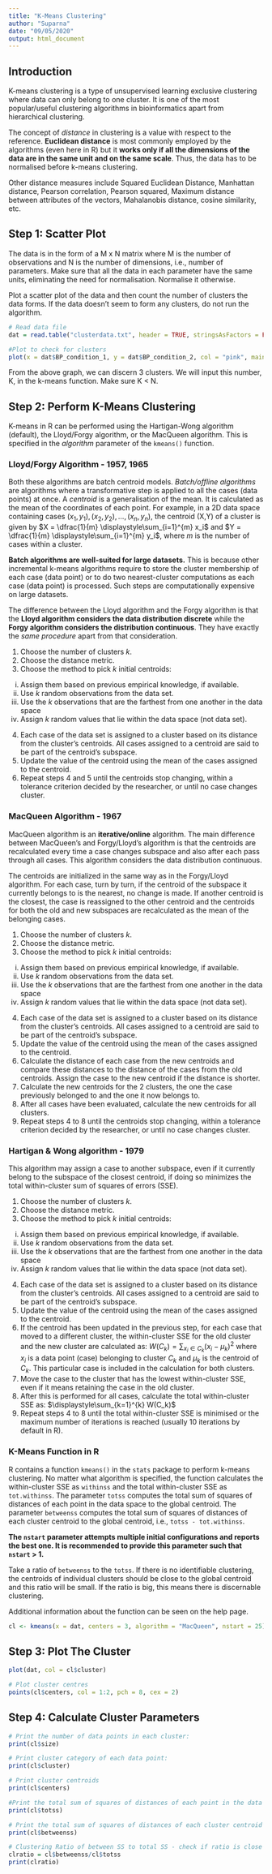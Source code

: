 ```yaml
---
title: "K-Means Clustering"
author: "Suparna"
date: "09/05/2020"
output: html_document
---
```


## Introduction

K-means clustering is a type of unsupervised learning exclusive clustering where data can only belong to one cluster. It is one of the most popular/useful clustering algorithms in bioinformatics apart from hierarchical clustering.


The concept of *distance* in clustering is a value with respect to the reference. **Euclidean distance** is most commonly employed by the algorithms (even here in R) but it **works only if all the dimensions of the data are in the same unit and on the same scale**. Thus, the data has to be normalised before k-means clustering.


Other distance measures include Squared Euclidean Distance, Manhattan distance, Pearson correlation, Pearson squared, Maximum distance between attributes of the vectors, Mahalanobis distance, cosine similarity, etc.


## Step 1: Scatter Plot

The data is in the form of a M x N matrix where M is the number of observations and N is the number of dimensions, i.e., number of parameters. Make sure that all the data in each parameter have the same units, eliminating the need for normalisation. Normalise it otherwise.


Plot a scatter plot of the data and then count the number of clusters the data forms. If the data doesn't seem to form any clusters, do not run the algorithm.


```r
# Read data file
dat = read.table("clusterdata.txt", header = TRUE, stringsAsFactors = FALSE)

#Plot to check for clusters
plot(x = dat$BP_condition_1, y = dat$BP_condition_2, col = "pink", main = "Scatter plot of blood pressure measures", xlab = "BP under condition 1", ylab = "BP under condition 2")
```


From the above graph, we can discern 3 clusters. We will input this number, K, in the k-means function. Make sure K < N.


## Step 2: Perform K-Means Clustering


K-means in R can be performed using the Hartigan-Wong algorithm (default), the Lloyd/Forgy algorithm, or the MacQueen algorithm. This is specified in the *algorithm* parameter of the `kmeans()` function.


### Lloyd/Forgy Algorithm - 1957, 1965


Both these algorithms are batch centroid models. *Batch/offline algorithms* are algorithms where a transformative step is applied to all the cases (data points) at once. A *centroid* is a generalisation of the mean. It is calculated as the mean of the coordinates of each point. For example, in a 2D data space containing cases $(x_1, y_1), (x_2, y_2), ... , (x_n, y_n)$, the centroid (X,Y) of a cluster is given by $X = \dfrac{1}{m} \displaystyle\sum_{i=1}^{m} x_i$ and $Y = \dfrac{1}{m} \displaystyle\sum_{i=1}^{m} y_i$, where $m$ is the number of cases within a cluster.

**Batch algorithms are well-suited for large datasets.** This is because other incremental k-means algorithms require to store the cluster membership of each case (data point) or to do two nearest-cluster computations as each case (data point) is processed. Such steps are computationally expensive on large datasets.


The difference between the Lloyd algorithm and the Forgy algorithm is that the **Lloyd algorithm considers the data distribution discrete** while the **Forgy algorithm considers the distribution continuous**. They have exactly the *same procedure* apart from that consideration.


1. Choose the number of clusters *k*.
2. Choose the distance metric.
3. Choose the method to pick *k* initial centroids:
  i) Assign them based on previous empirical knowledge, if available.
  ii) Use *k* random observations from the data set.
  iii) Use the *k* observations that are the farthest from one another in the data space
  iv) Assign *k* random values that lie within the data space (not data set).
4.  Each case of the data set is assigned to a cluster based on its distance from the cluster's centroids. All cases assigned to a centroid are said to be part of the centroid’s subspace.
5. Update the value of the centroid using the mean of the cases assigned to the centroid.
6. Repeat steps 4 and 5 until the centroids stop changing, within a tolerance criterion decided by the researcher, or until no case changes cluster.


### MacQueen Algorithm - 1967


MacQueen algorithm is an **iterative/online** algorithm. The main difference between MacQueen's and Forgy/Lloyd’s algorithm is that the centroids are recalculated every time a case changes subspace and also after each pass through all cases. This algorithm considers the data distribution continuous.

The centroids are initialized in the same way as in the Forgy/Lloyd algorithm. For each case, turn by turn, if the centroid of the subspace it currently belongs to is the nearest, no change is made. If another centroid is the closest, the case is reassigned to the other centroid and the centroids for both the old and new subspaces are recalculated as the mean of the belonging cases. 

1. Choose the number of clusters *k*.
2. Choose the distance metric.
3. Choose the method to pick *k* initial centroids:
  i) Assign them based on previous empirical knowledge, if available.
  ii) Use *k* random observations from the data set.
  iii) Use the *k* observations that are the farthest from one another in the data space
  iv) Assign *k* random values that lie within the data space (not data set).
4.  Each case of the data set is assigned to a cluster based on its distance from the cluster's centroids. All cases assigned to a centroid are said to be part of the centroid’s subspace.
5. Update the value of the centroid using the mean of the cases assigned to the centroid.
6. Calculate the distance of each case from the new centroids and compare these distances to the distance of the cases from the old centroids. Assign the case to the new centroid if the distance is shorter.
7. Calculate the new centroids for the 2 clusters, the one the case previously belonged to and the one it now belongs to.
8. After all cases have been evaluated, calculate the new centroids for all clusters.
9. Repeat steps 4 to 8 until the centroids stop changing, within a tolerance criterion decided by the researcher, or until no case changes cluster.


### Hartigan & Wong algorithm - 1979


This algorithm may assign a case to another subspace, even if it currently belong to the subspace of the closest centroid, if doing so minimizes the total within-cluster sum of squares of errors (SSE).


1. Choose the number of clusters *k*.
2. Choose the distance metric.
3. Choose the method to pick *k* initial centroids:
  i) Assign them based on previous empirical knowledge, if available.
  ii) Use *k* random observations from the data set.
  iii) Use the *k* observations that are the farthest from one another in the data space
  iv) Assign *k* random values that lie within the data space (not data set).
4.  Each case of the data set is assigned to a cluster based on its distance from the cluster's centroids. All cases assigned to a centroid are said to be part of the centroid’s subspace.
5. Update the value of the centroid using the mean of the cases assigned to the centroid.
6.  If the centroid has been updated in the previous step, for each case that moved to a different cluster, the within-cluster SSE for the old cluster and the new cluster are calculated as:
$W(C_k) = \displaystyle\sum_{x_i \in C_k} (x_i - \mu_k)^2$
where $x_i$ is a data point (case) belonging to cluster $C_k$ and $\mu_k$ is the centroid of $C_k$.
This particular case is included in the calculation for both clusters.
7. Move the case to the cluster that has the lowest within-cluster SSE, even if it means retaining the case in the old cluster.
8. After this is performed for all cases, calculate the total within-cluster SSE as:
$\displaystyle\sum_{k=1}^{k} W(C_k)$
9. Repeat steps 4 to 8 until the total within-cluster SSE is minimised or the maximum number of iterations is reached (usually 10 iterations by default in R).


### K-Means Function in R


R contains a function `kmeans()` in the `stats` package to perform k-means clustering. No matter what algorithm is specified, the function calculates the within-cluster SSE as `withinss` and the total within-cluster SSE as `tot.withinss`. The parameter `totss` computes the total sum of squares of distances of each point in the data space to the global centroid. The parameter `betweenss` computes the total sum of squares of distances of each cluster centroid to the global centroid, i.e., `totss - tot.withinss`.


**The `nstart` parameter attempts multiple initial configurations and reports the best one. It is recommended to provide this parameter such that `nstart` > 1.**


Take a ratio of `betweenss` to the `totss`. If there is no identifiable clustering, the centroids of individual clusters should be close to the global centroid and this ratio will be small. If the ratio is big, this means there is discernable clustering.


Additional information about the function can be seen on the help page.


```r
cl <- kmeans(x = dat, centers = 3, algorithm = "MacQueen", nstart = 25)
```

## Step 3: Plot The Cluster

```r
plot(dat, col = cl$cluster)

# Plot cluster centres
points(cl$centers, col = 1:2, pch = 8, cex = 2)
```


## Step 4: Calculate Cluster Parameters

```r
# Print the number of data points in each cluster:
print(cl$size)

# Print cluster category of each data point:
print(cl$cluster)

# Print cluster centroids
print(cl$centers) 

#Print the total sum of squares of distances of each point in the data space to the global centroid
print(cl$totss)

# Print the total sum of squares of distances of each cluster centroid to the global centroid
print(cl$betweenss)

# Clustering Ratio of between SS to total SS - check if ratio is close to 1
clratio = cl$betweenss/cl$totss
print(clratio)
```

